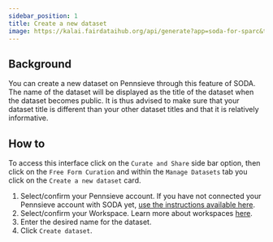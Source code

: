 ```yaml
---
sidebar_position: 1
title: Create a new dataset
image: https://kalai.fairdataihub.org/api/generate?app=soda-for-sparc&title=Create%20a%20new%20dataset&description=Manage%20Dataset&org=fairdataihub
---
```


## Background

You can create a new dataset on Pennsieve through this feature of SODA. The name of the dataset will be displayed as the title of the dataset when the dataset becomes public. It is thus advised to make sure that your dataset title is different than your other dataset titles and that it is relatively informative.

## How to

To access this interface click on the `Curate and Share` side bar option, then click on the `Free Form Curation` and within the `Manage Datasets` tab you click on the `Create a new dataset` card.

1. Select/confirm your Pennsieve account. If you have not connected your Pennsieve account with SODA yet, [use the instructions available here](../../connecting-to-pennsieve/connecting-with-username-password).
2. Select/confirm your Workspace. Learn more about workspaces [here](../../how-to/how-to-use-workspaces).
3. Enter the desired name for the dataset.
4. Click `Create dataset`.


<PageFeedback />
